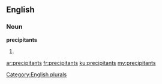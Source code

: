 ==English==

===Noun===
'''precipitants'''

# {{plural of|precipitant}}

[[Category:English plurals]]

[[ar:precipitants]]
[[fr:precipitants]]
[[ku:precipitants]]
[[my:precipitants]]